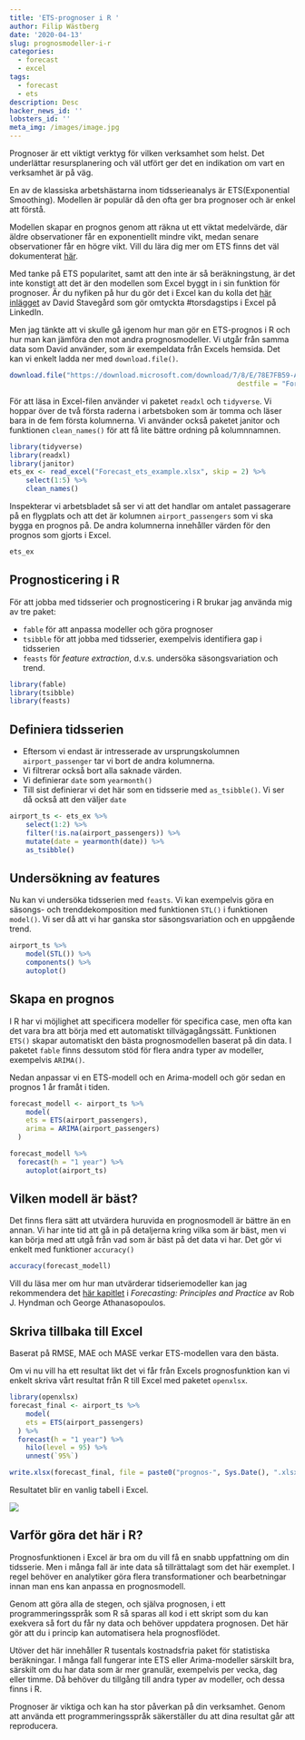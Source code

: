```yaml
---
title: 'ETS-prognoser i R '
author: Filip Wästberg
date: '2020-04-13'
slug: prognosmodeller-i-r
categories:
  - forecast
  - excel
tags:
  - forecast
  - ets
description: Desc
hacker_news_id: ''
lobsters_id: ''
meta_img: /images/image.jpg
---
```


Prognoser är ett viktigt verktyg för vilken verksamhet som helst. Det underlättar resursplanering och väl utfört ger det en indikation om vart en verksamhet är på väg.

En av de klassiska arbetshästarna inom tidsserieanalys är ETS(Exponential Smoothing). Modellen är populär då den ofta ger bra prognoser och är enkel att förstå.

Modellen skapar en prognos genom att räkna ut ett viktat medelvärde, där äldre observationer får en exponentiellt mindre vikt, medan senare observationer får en högre vikt. Vill du lära dig mer om ETS finns det väl dokumenterat [här](https://otexts.com/fpp2/expsmooth.html).

Med tanke på ETS popularitet, samt att den inte är så beräkningstung, är det inte konstigt att det är den modellen som Excel byggt in i sin funktion för prognoser. Är du nyfiken på hur du gör det i Excel kan du kolla det [här inlägget](https://analysbloggen.se/ar-excel-basta-spakulan-for-att-gora-prognoser/) av David Stavegård som gör omtyckta #torsdagstips i Excel på LinkedIn.

Men jag tänkte att vi skulle gå igenom hur man gör en ETS-prognos i R och hur man kan jämföra den mot andra prognosmodeller. Vi utgår från samma data som David använder, som är exempeldata från Excels hemsida. Det kan vi enkelt ladda ner med `download.file()`.

```r
download.file("https://download.microsoft.com/download/7/8/E/78E7FB59-A554-4586-B3F4-AEAEBC4036AF/Forecast_ets_example.xlsx", 
														destfile = "Forecast_ets_example.xlsx")
```

För att läsa in Excel-filen använder vi paketet `readxl` och `tidyverse`. Vi hoppar över de två första raderna i arbetsboken som är tomma och läser bara in de fem första kolumnerna. Vi använder också paketet janitor och funktionen `clean_names()` för att få lite bättre ordning på kolumnnamnen.

```r
library(tidyverse)
library(readxl)
library(janitor)
ets_ex <- read_excel("Forecast_ets_example.xlsx", skip = 2) %>% 
	select(1:5) %>% 
	clean_names()
```

Inspekterar vi arbetsbladet så ser vi att det handlar om antalet passagerare på en flygplats och att det är kolumnen `airport_passengers` som vi ska bygga en prognos på. De andra kolumnerna innehåller värden för den prognos som gjorts i Excel. 

```r
ets_ex
```

## Prognosticering i R

För att jobba med tidsserier och prognosticering i R brukar jag använda mig av tre paket:

- `fable` för att anpassa modeller och göra prognoser
- `tsibble` för att jobba med tidsserier, exempelvis identifiera gap i tidsserien
- `feasts` för *feature extraction*, d.v.s. undersöka säsongsvariation och trend. 

```r
library(fable)
library(tsibble)
library(feasts)
```

## Definiera tidsserien

- Eftersom vi endast är intresserade av ursprungskolumnen `airport_passenger` tar vi bort de andra kolumnerna. 
- Vi filtrerar också bort alla saknade värden.
- Vi definierar `date` som `yearmonth()`
- Till sist definierar vi det här som en tidsserie med `as_tsibble()`. Vi ser då också att den väljer `date`

```r
airport_ts <- ets_ex %>% 
	select(1:2) %>% 
	filter(!is.na(airport_passengers)) %>% 
	mutate(date = yearmonth(date)) %>% 
	as_tsibble()
```

## Undersökning av features

Nu kan vi undersöka tidsserien med `feasts`. Vi kan exempelvis göra en säsongs- och trenddekomposition med funktionen `STL()` i funktionen `model()`. Vi ser då att vi har ganska stor säsongsvariation och en uppgående trend.

```r
airport_ts %>% 
	model(STL()) %>%
	components() %>% 
	autoplot()
```

## Skapa en prognos

I R har vi möjlighet att specificera modeller för specifica case, men ofta kan det vara bra att börja med ett automatiskt tillvägagångssätt. Funktionen `ETS()` skapar automatiskt den bästa prognosmodellen baserat på din data. I paketet `fable` finns dessutom stöd för flera andra typer av modeller, exempelvis `ARIMA()`. 

Nedan anpassar vi en ETS-modell och en Arima-modell och gör sedan en prognos 1 år framåt i tiden.

```r
forecast_modell <- airport_ts %>% 
	model(
    ets = ETS(airport_passengers),
    arima = ARIMA(airport_passengers)
  ) 

forecast_modell %>%
  forecast(h = "1 year") %>% 
	autoplot(airport_ts)
```

## Vilken modell är bäst?

Det finns flera sätt att utvärdera huruvida en prognosmodell är bättre än en annan. Vi har inte tid att gå in på detaljerna kring vilka som är bäst, men vi kan börja med att utgå från vad som är bäst på det data vi har. Det gör vi enkelt med funktioner `accuracy()`

```r
accuracy(forecast_modell)
```

Vill du läsa mer om hur man utvärderar tidseriemodeller kan jag rekommendera det [här kapitlet](https://otexts.com/fpp3/diagnostics.html) i *Forecasting: Principles and Practice* av Rob J. Hyndman och George Athanasopoulos.

## Skriva tillbaka till Excel

Baserat på RMSE, MAE och MASE verkar ETS-modellen vara den bästa. 

Om vi nu vill ha ett resultat likt det vi får från Excels prognosfunktion kan vi enkelt skriva vårt resultat från R till Excel med paketet `openxlsx`.

```r
library(openxlsx)
forecast_final <- airport_ts %>% 
	model(
    ets = ETS(airport_passengers)
  ) %>%
  forecast(h = "1 year") %>% 
	hilo(level = 95) %>% 
	unnest(`95%`)

write.xlsx(forecast_final, file = paste0("prognos-", Sys.Date(), ".xlsx"), asTable = TRUE)
```

Resultatet blir en vanlig tabell i Excel. 

![](/post/2020-04-13-prognosmodeller-i-r_files/excel-table.png)

## Varför göra det här i R?

Prognosfunktionen i Excel är bra om du vill få en snabb uppfattning om din tidsserie. Men i många fall är inte data så tillrättalagt som det här exemplet. I regel behöver en analytiker göra flera transformationer och bearbetningar innan man ens kan anpassa en prognosmodell.

Genom att göra alla de stegen, och själva prognosen, i ett programmeringsspråk som R så sparas all kod i ett skript som du kan exekvera så fort du får ny data och behöver uppdatera prognosen. Det här gör att du i princip kan automatisera hela prognosflödet.

Utöver det här innehåller R tusentals kostnadsfria paket för statistiska beräkningar. I många fall fungerar inte ETS eller Arima-modeller särskilt bra, särskilt om du har data som är mer granulär, exempelvis per vecka, dag eller timme. Då behöver du tillgång till andra typer av modeller, och dessa finns i R. 

Prognoser är viktiga och kan ha stor påverkan på din verksamhet. Genom att använda ett programmeringsspråk säkerställer du att dina resultat går att reproducera.

